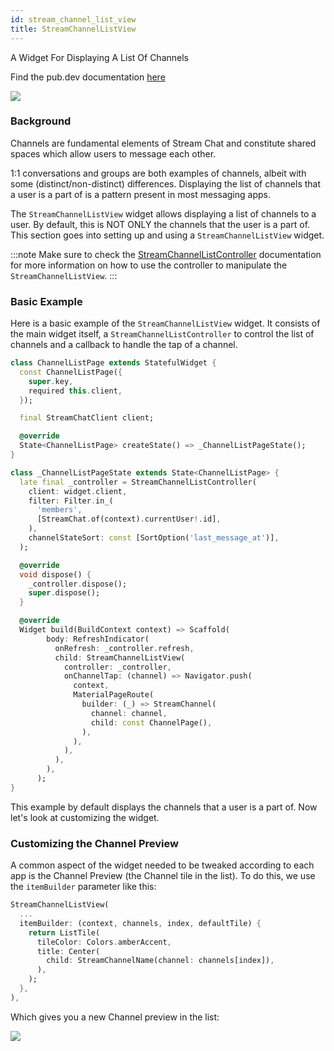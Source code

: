 ```yaml
---
id: stream_channel_list_view
title: StreamChannelListView
---
```


A Widget For Displaying A List Of Channels

Find the pub.dev documentation [here](https://pub.dev/documentation/stream_chat_flutter/latest/stream_chat_flutter/StreamChannelListView-class.html)

![](../../assets/channel_list_view.png)

### Background

Channels are fundamental elements of Stream Chat and constitute shared spaces which allow users to
message each other.

1:1 conversations and groups are both examples of channels, albeit with some (distinct/non-distinct)
differences. Displaying the list of channels that a user is a part of is a pattern present in most messaging apps.

The `StreamChannelListView` widget allows displaying a list of channels to a user. By default, this is NOT
ONLY the channels that the user is a part of. This section goes into setting up and using a `StreamChannelListView`
widget.

:::note
Make sure to check the [StreamChannelListController](../../04-stream_chat_flutter_core/stream_channel_list_controller.mdx) documentation for more information on how to use the controller to manipulate the `StreamChannelListView`.
:::

### Basic Example

Here is a basic example of the `StreamChannelListView` widget. It consists of the main widget itself, a `StreamChannelListController` to control the list of channels and a callback to handle the tap of a channel.

```dart
class ChannelListPage extends StatefulWidget {
  const ChannelListPage({
    super.key,
    required this.client,
  });

  final StreamChatClient client;

  @override
  State<ChannelListPage> createState() => _ChannelListPageState();
}

class _ChannelListPageState extends State<ChannelListPage> {
  late final _controller = StreamChannelListController(
    client: widget.client,
    filter: Filter.in_(
      'members',
      [StreamChat.of(context).currentUser!.id],
    ),
    channelStateSort: const [SortOption('last_message_at')],
  );

  @override
  void dispose() {
    _controller.dispose();
    super.dispose();
  }

  @override
  Widget build(BuildContext context) => Scaffold(
        body: RefreshIndicator(
          onRefresh: _controller.refresh,
          child: StreamChannelListView(
            controller: _controller,
            onChannelTap: (channel) => Navigator.push(
              context,
              MaterialPageRoute(
                builder: (_) => StreamChannel(
                  channel: channel,
                  child: const ChannelPage(),
                ),
              ),
            ),
          ),
        ),
      );
}
```

This example by default displays the channels that a user is a part of. Now let's look at customizing
the widget.

### Customizing the Channel Preview

A common aspect of the widget needed to be tweaked according to each app is the Channel Preview (the
Channel tile in the list). To do this, we use the `itemBuilder` parameter like this:

```dart
StreamChannelListView(
  ...
  itemBuilder: (context, channels, index, defaultTile) {
    return ListTile(
      tileColor: Colors.amberAccent,
      title: Center(
        child: StreamChannelName(channel: channels[index]),
      ),
    );
  },
),
```

Which gives you a new Channel preview in the list:

![](../../assets/channel_preview.png)
